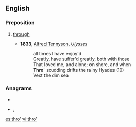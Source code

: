 {{also|thro}}
==English==

===Preposition===
{{en-prep}}

# {{lb|en|poetic}} [[through]]
#* '''1833''', [[w:Alfred Tennyson|Alfred Tennyson]], ''[[s:Ulysses (Tennyson)|Ulysses]]''
#*: all times I have enjoy'd
#*: Greatly, have suffer'd greatly, both with those
#*: That loved me, and alone; on shore, and when
#*: '''Thro'''' scudding drifts the rainy Hyades (10)
#*: Vext the dim sea

===Anagrams===
* {{l|en|Roth}}
* {{l|en|thor}}, {{l|en|Thor}}

[[es:thro']]
[[vi:thro']]
